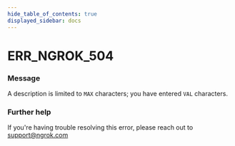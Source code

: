```yaml
---
hide_table_of_contents: true
displayed_sidebar: docs
---
```



# ERR_NGROK_504

### Message

A description is limited to `MAX` characters; you have entered `VAL` characters.

<ErrorDetails error="err_ngrok_504" />

### Further help

If you're having trouble resolving this error, please reach out to [support@ngrok.com](mailto:support@ngrok.com?subject=Help%20with%20ERR_NGROK_504)


